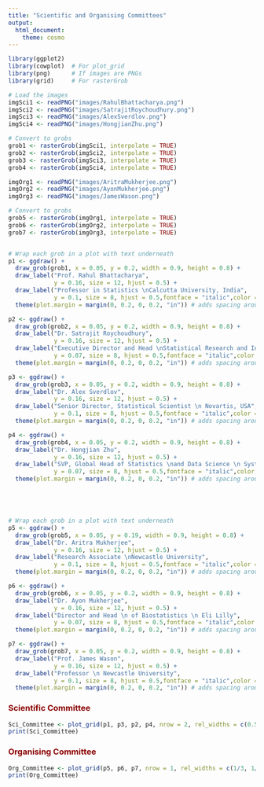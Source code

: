 ```yaml
---
title: "Scientific and Organising Committees"
output:
  html_document:
    theme: cosmo
---
```



```{=html}
<style type="text/css">
h1.title {
  font-size: 36px;
  color: DarkRed;
  text-align: center;
}
</style>
```
 

```r
library(ggplot2)
library(cowplot)  # For plot_grid
library(png)      # If images are PNGs
library(grid)     # For rasterGrob    

# Load the images
imgSci1 <- readPNG("images/RahulBhattacharya.png")
imgSci2 <- readPNG("images/SatrajitRoychoudhury.png")
imgSci3 <- readPNG("images/AlexSverdlov.png")
imgSci4 <- readPNG("images/HongjianZhu.png")

# Convert to grobs
grob1 <- rasterGrob(imgSci1, interpolate = TRUE)
grob2 <- rasterGrob(imgSci2, interpolate = TRUE)
grob3 <- rasterGrob(imgSci3, interpolate = TRUE)
grob4 <- rasterGrob(imgSci4, interpolate = TRUE)

imgOrg1 <- readPNG("images/AritraMukherjee.png")
imgOrg2 <- readPNG("images/AyonMukherjee.png")
imgOrg3 <- readPNG("images/JamesWason.png")

# Convert to grobs
grob5 <- rasterGrob(imgOrg1, interpolate = TRUE)
grob6 <- rasterGrob(imgOrg2, interpolate = TRUE)
grob7 <- rasterGrob(imgOrg3, interpolate = TRUE)


# Wrap each grob in a plot with text underneath
p1 <- ggdraw() +
  draw_grob(grob1, x = 0.05, y = 0.2, width = 0.9, height = 0.8) +
  draw_label("Prof. Rahul Bhattacharya", 
             y = 0.16, size = 12, hjust = 0.5) +
  draw_label("Professor in Statistics \nCalcutta University, India",
             y = 0.1, size = 8, hjust = 0.5,fontface = "italic",color = "gray40") +
  theme(plot.margin = margin(0, 0.2, 0, 0.2, "in")) # adds spacing around

p2 <- ggdraw() +
  draw_grob(grob2, x = 0.05, y = 0.2, width = 0.9, height = 0.8) +
  draw_label("Dr. Satrajit Roychoudhury", 
             y = 0.16, size = 12, hjust = 0.5) +
  draw_label("Executive Director and Head \nStatistical Research and Innovation \n Pfizer, USA",
             y = 0.07, size = 8, hjust = 0.5,fontface = "italic",color = "gray40") +
  theme(plot.margin = margin(0, 0.2, 0, 0.2, "in")) # adds spacing around

p3 <- ggdraw() +
  draw_grob(grob3, x = 0.05, y = 0.2, width = 0.9, height = 0.8) +
  draw_label("Dr. Alex Sverdlov", 
             y = 0.16, size = 12, hjust = 0.5) +
  draw_label("Senior Director, Statistical Scientist \n Novartis, USA",
             y = 0.1, size = 8, hjust = 0.5,fontface = "italic",color = "gray40") +
  theme(plot.margin = margin(0, 0.2, 0, 0.2, "in")) # adds spacing around

p4 <- ggdraw() +
  draw_grob(grob4, x = 0.05, y = 0.2, width = 0.9, height = 0.8) +
  draw_label("Dr. Hongjian Zhu", 
             y = 0.16, size = 12, hjust = 0.5) +
  draw_label("SVP, Global Head of Statistics \nand Data Science \n SystImmune Inc.",
             y = 0.07, size = 8, hjust = 0.5,fontface = "italic",color = "gray40") +
  theme(plot.margin = margin(0, 0.2, 0, 0.2, "in")) # adds spacing around





# Wrap each grob in a plot with text underneath
p5 <- ggdraw() +
  draw_grob(grob5, x = 0.05, y = 0.19, width = 0.9, height = 0.8) +
  draw_label("Dr. Aritra Mukherjee", 
             y = 0.16, size = 12, hjust = 0.5) +
  draw_label("Research Associate \nNewcastle University",
             y = 0.1, size = 8, hjust = 0.5,fontface = "italic",color = "gray40") +
  theme(plot.margin = margin(0, 0.2, 0, 0.2, "in")) # adds spacing around

p6 <- ggdraw() +
  draw_grob(grob6, x = 0.05, y = 0.2, width = 0.9, height = 0.8) +
  draw_label("Dr. Ayon Mukherjee", 
             y = 0.16, size = 12, hjust = 0.5) +
  draw_label("Director and Head \n of Biostatistics \n Eli Lilly",
             y = 0.07, size = 8, hjust = 0.5,fontface = "italic",color = "gray40") +
  theme(plot.margin = margin(0, 0.2, 0, 0.2, "in")) # adds spacing around

p7 <- ggdraw() +
  draw_grob(grob7, x = 0.05, y = 0.2, width = 0.9, height = 0.8) +
  draw_label("Prof. James Wason", 
             y = 0.16, size = 12, hjust = 0.5) +
  draw_label("Professor \n Newcastle University",
             y = 0.1, size = 8, hjust = 0.5,fontface = "italic",color = "gray40") +
  theme(plot.margin = margin(0, 0.2, 0, 0.2, "in")) # adds spacing around


```



<h3 style="color: DarkRed; text-align: left;">
Scientific Committee
</h3>


```r
Sci_Committee <- plot_grid(p1, p3, p2, p4, nrow = 2, rel_widths = c(0.5, 0.5))
print(Sci_Committee)
```



<h3 style="color: DarkRed; text-align: left;">
Organising Committee
</h3>
 

```r
Org_Committee <- plot_grid(p5, p6, p7, nrow = 1, rel_widths = c(1/3, 1/3, 1/3))
print(Org_Committee)
```
